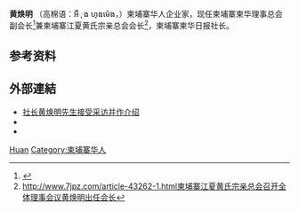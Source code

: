 {{Infobox Politician
| name          = 黄焕明
| image         =
| caption       = 
| order         =  
| office        = {{le|柬埔寨柬华理事总会副会长}}
| term_start    = 
| term_end      = 
| predecessor   = 
| successor     = 
| office2        = {{le|柬埔寨江夏黄氏宗亲总会会长}}
| term_start2    = 
| term_end2      = 
| predecessor2   = 
| successor2     = 
| office3        = {{le|柬埔寨柬华日报社长}}
| term_start3    = 
| term_end3      = 
| predecessor3   = 
| successor3     = 
| birth_date    = 
| birth_place   = 
| nationality   = [[柬埔寨华人|柬埔寨华人]]
| death_date    = 
| death_place   = 
| party         = 
| religion
| relations     = 
| residence     = 
| alma_mater    = 
| occupation    = 
| religion      = [[佛教|佛教]] [[道教|道教]]
| signature     = 
| website       = 
| footnotes     = 
}}
{{Contains Khmer text}}

'''黄焕明''' （高棉语：អឹុង ហុងម៉េង，{{bd|？|}}）柬埔寨华人企业家，现任柬埔寨柬华理事总会副会长<ref>{{Cite web |url=http://www.jianhuadaily.com/index.php?option=com_k2&view=item&id=22463%3A2016-06-20-01-27-05%E6%9F%AC%E5%8D%8E%E7%90%86%E4%BA%8B%E6%80%BB%E4%BC%9A%E7%AC%AC%E4%BA%94%E5%B1%8A%E7%90%86%E4%BA%8B%E4%BC%9A%E6%88%90%E7%AB%8B%E6%9D%A8%E5%90%AF%E7%A7%8B%E5%8B%8B%E7%88%B5%E8%BF%9E%E4%BB%BB%E4%BC%9A%E9%95%BF%E9%BB%84%E7%84%95%E6%98%8E%E4%BB%BB%E6%9F%AC%E5%8D%8E%E7%90%86%E4%BA%8B%E6%80%BB%E4%BC%9A%E5%89%AF%E4%BC%9A%E9%95%BF |title=存档副本 |accessdate=2020-12-03 |archive-date=2017-03-28 |archive-url=https://web.archive.org/web/20170328012029/http://www.jianhuadaily.com/index.php?option=com_k2&view=item&id=22463:2016-06-20-01-27-05%E6%9F%AC%E5%8D%8E%E7%90%86%E4%BA%8B%E6%80%BB%E4%BC%9A%E7%AC%AC%E4%BA%94%E5%B1%8A%E7%90%86%E4%BA%8B%E4%BC%9A%E6%88%90%E7%AB%8B%E6%9D%A8%E5%90%AF%E7%A7%8B%E5%8B%8B%E7%88%B5%E8%BF%9E%E4%BB%BB%E4%BC%9A%E9%95%BF%E9%BB%84%E7%84%95%E6%98%8E%E4%BB%BB%E6%9F%AC%E5%8D%8E%E7%90%86%E4%BA%8B%E6%80%BB%E4%BC%9A%E5%89%AF%E4%BC%9A%E9%95%BF |dead-url=no }}</ref>兼柬埔寨江夏黄氏宗亲总会会长<ref>http://www.7jpz.com/article-43262-1.html柬埔寨江夏黄氏宗亲总会召开全体理事会议黄焕明出任会长{{dead link|date=2018年5月 |bot=InternetArchiveBot |fix-attempted=yes }}</ref>，柬埔寨柬华日报社长。

== 参考资料 ==
{{reflist}}

== 外部連結 ==
* [http://www.7jpz.com/article-21116-1.html深圳电视台采摄组造访柬华日报社 社长黄焕明先生接受采访并作介绍 ]{{dead link|date=2018年5月 |bot=InternetArchiveBot |fix-attempted=yes }}
* [http://www.7jpz.com/article-39075-1.html黄焕明：中秋佳节是民族团圆和国家和谐的节日 ]{{dead link|date=2018年5月 |bot=InternetArchiveBot |fix-attempted=yes }}
* [http://www.camsinchew.com/node/31184?tid=6柬埔寨江夏黃氏宗親總會改選‧黃煥明續擔任會長 ] {{Wayback|url=http://www.camsinchew.com/node/31184?tid=6%E6%9F%AC%E5%9F%94%E5%AF%A8%E6%B1%9F%E5%A4%8F%E9%BB%83%E6%B0%8F%E5%AE%97%E8%A6%AA%E7%B8%BD%E6%9C%83%E6%94%B9%E9%81%B8%E2%80%A7%E9%BB%83%E7%85%A5%E6%98%8E%E7%BA%8C%E6%93%94%E4%BB%BB%E6%9C%83%E9%95%B7 |date=20170328011704 }}

{{Authority control}}
{{DEFAULTSORT:Huang黄}}
[[Category:黄姓|Huan]]
[[Category:柬埔寨华人|Category:柬埔寨华人]]